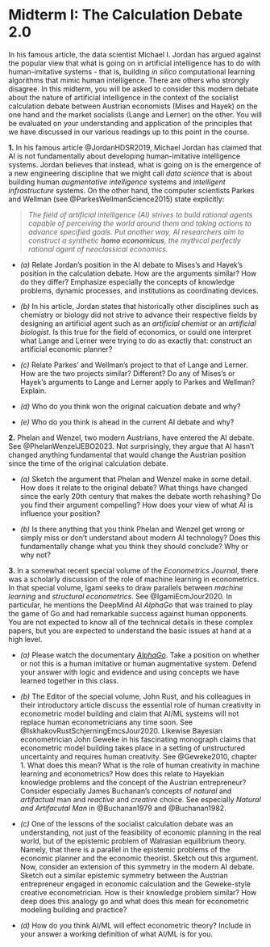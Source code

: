 # Midterm I: The Calculation Debate 2.0 { .unnumbered }

In his famous article, the data scientist Michael I. Jordan has argued against the popular view that what is going on in artificial intelligence has to do with human-imitative systems - that is, building *in silico* computational learning algorithms that mimic human intelligence. There are others who strongly disagree. In this midterm, you will be asked to consider this modern debate about the nature of artificial intelligence in the context of the socialist calculation debate between Austrian economists (Mises and Hayek) on the one hand and the market socialists (Lange and Lerner) on the other. You will be evaluated on your understanding and application of the principles that we have discussed in our various readings up to this point in the course.

\vspace{1.5cm}

**1.** In his famous article @JordanHDSR2019, Michael Jordan has claimed that AI is not fundamentally about developing human-imitative intelligence systems. Jordan believes that instead, what is going on is the emergence of a new engineering discipline that we might call *data science* that is about building human *augmentative intelligence* systems and *intelligent infrastructure* systems. On the other hand, the computer scientists Parkes and Wellman (see @ParkesWellmanScience2015) state explicitly: 

> *The field of artificial intelligence (AI) strives to build rational agents capable of perceiving the world around them and taking actions to advance specified goals. Put another way, AI researchers aim to construct a synthetic* ***homo economicus***, *the mythical perfectly rational agent of neoclassical economics.*

- *(a)* Relate Jordan's position in the AI debate to Mises's and Hayek's position in the calculation debate. How are the arguments similar? How do they differ? Emphasize especially the concepts of knowledge problems, dynamic processes, and institutions as coordinating devices. 

- *(b)* In his article, Jordan states that historically other disciplines such as chemistry or biology did not strive to advance their respective fields by designing an artificial agent such as an *artificial chemist* or an *artificial biologist*. Is this true for the field of economics, or could one interpret what Lange and Lerner were trying to do as exactly that: construct an artificial economic planner?

- *(c)* Relate Parkes' and Wellman's project to that of Lange and Lerner. How are the two projects similar? Different? Do any of Mises's or Hayek's arguments to Lange and Lerner apply to Parkes and Wellman? Explain. 

- *(d)* Who do you think won the original calcuation debate and why?

- *(e)* Who do you think is ahead in the current AI debate and why? 
  

\vspace{1.5cm}

**2.** Phelan and Wenzel, two modern Austrians, have entered the AI debate. See @PhelanWenzelJEBO2023. Not surprisingly, they argue that AI hasn't changed anything fundamental that would change the Austrian position since the time of the original calculation debate. 

- *(a)* Sketch the argument that Phelan and Wenzel make in some detail. How does it relate to the original debate? What things have changed since the early 20th century that makes the debate worth rehashing? Do you find their argument compelling? How does your view of what AI is influence your position? 

- *(b)* Is there anything that you think Phelan and Wenzel get wrong or simply miss or don't understand about modern AI technology? Does this fundamentally change what you think they should conclude? Why or why not? 


\vspace{1.5cm}

**3.** In a somewhat recent special volume of the *Econometrics Journal*, there was a scholarly discussion of the role of machine learning in econometrics. In that special volume, Igami seeks to draw parallels between *machine learning* and *structural econometrics*. See @IgamiEcmJour2020. In particular, he mentions the DeepMind AI *AlphaGo* that was trained to play the game of Go and had remarkable success against human opponents. You are not expected to know all of the technical details in these complex papers, but you are expected to understand the basic issues at hand at a high level. 

- *(a)* Please watch the documentary [*AlphaGo*](https://www.youtube.com/watch?v=WXuK6gekU1Y). Take a position on whether or not this is a human imitative or human augmentative system. Defend your answer with logic and evidence and using concepts we have learned together in this class. 

- *(b)* The Editor of the special volume, John Rust, and his colleagues in their introductory article discuss the essential role of human creativity in econometric model building and claim that AI/ML systems will not replace human econometricians any time soon. See @IskhakovRustSchjerningEmcsJour2020. Likewise Bayesian econometrician John Geweke in his fascinating monograph claims that econometric model building takes place in a setting of unstructured uncertainty and requires human creativity. See @Geweke2010, chapter 1. What does this mean? What is the role of human creativity in machine learning and econometrics? How does this relate to Hayekian knowledge problems and the concept of the Austrian entrepreneur? Consider especially James Buchanan's concepts of *natural* and *artifactual* man and *reactive* and *creative* choice. See especially *Natural and Artifacutal Man* in @Buchanan1979 and @Buchanan1982. 

- *(c)* One of the lessons of the socialist calculation debate was an understanding, not just of the feasibility of economic planning in the real world, but of the epistemic problem of Walrasian equilibrium theory. Namely, that there is a parallel in the epistemic problems of the economic planner and the economic theorist. Sketch out this argument. Now, consider an extension of this symmetry in the modern AI debate. Sketch out a similar epistemic symmetry between the Austrian entrepreneur engaged in economic calculation and the Geweke-style creative econometrician. How is their knowledge problem similar? How deep does this analogy go and what does this mean for econometric modeling building and practice? 

- *(d)* How do you think AI/ML will effect econometric theory? Include in your answer a working definition of what AI/ML is for you. 







